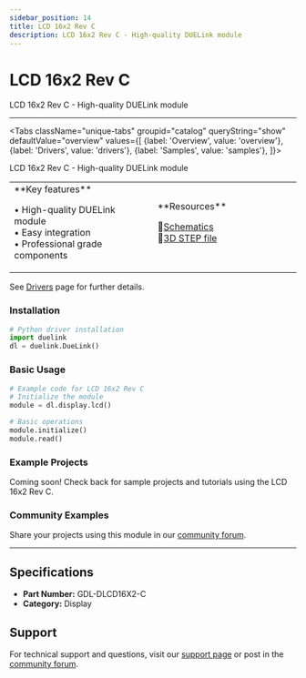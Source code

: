 ```yaml
---
sidebar_position: 14
title: LCD 16x2 Rev C
description: LCD 16x2 Rev C - High-quality DUELink module
---
```



# LCD 16x2 Rev C

<ProductImageSelector 
  partNumber="dlcd16x2-c"
  productName="LCD 16x2 Rev C"
/>

LCD 16x2 Rev C - High-quality DUELink module

---

<Tabs className="unique-tabs" groupid="catalog" queryString="show" defaultValue="overview"
  values={[
    {label: 'Overview', value: 'overview'},
    {label: 'Drivers', value: 'drivers'},
    {label: 'Samples', value: 'samples'},
  ]}>

<TabItem value="overview">

LCD 16x2 Rev C - High-quality DUELink module

<table><td width='50%'>
**Key features**

• High-quality DUELink module<br/>
• Easy integration<br/>
• Professional grade components<br/>

</td><td width='50%'>
**Resources**
 
📄[Schematics](/static/sch/dlcd16x2-c.pdf)<br/>
🔩[3D STEP file](/static/3d/DLCD16X2-C.step)<br/>

</td></table>

</TabItem>

<TabItem value="drivers">

See [Drivers](../../engine/drivers) page for further details.

### Installation

```python
# Python driver installation
import duelink
dl = duelink.DueLink()
```

### Basic Usage

```python
# Example code for LCD 16x2 Rev C
# Initialize the module
module = dl.display.lcd()

# Basic operations
module.initialize()
module.read()
```

</TabItem>

<TabItem value="samples">

### Example Projects

Coming soon! Check back for sample projects and tutorials using the LCD 16x2 Rev C.

### Community Examples

Share your projects using this module in our [community forum](https://forums.ghielectronics.com).

</TabItem>

</Tabs>

---

## Specifications

- **Part Number:** GDL-DLCD16X2-C
- **Category:** Display

## Support

For technical support and questions, visit our [support page](../../support) or post in the [community forum](https://forums.ghielectronics.com).
